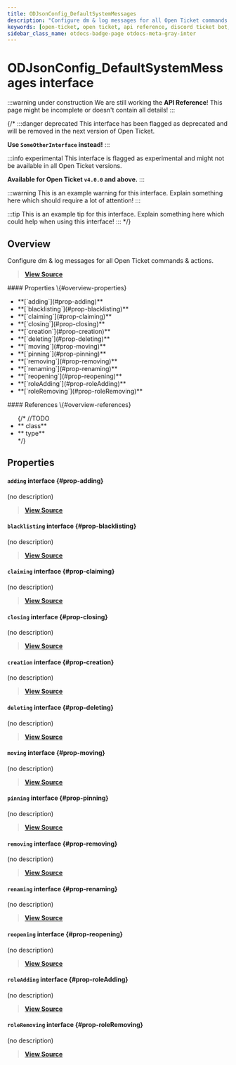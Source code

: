 ```yaml
---
title: ODJsonConfig_DefaultSystemMessages
description: "Configure dm & log messages for all Open Ticket commands & actions."
keywords: [open-ticket, open ticket, api reference, discord ticket bot, interface]
sidebar_class_name: otdocs-badge-page otdocs-meta-gray-inter
---
```

<head>
    <link rel="apple-touch-icon" href="/img/logo_vertical.png"/>
</head>

# ODJsonConfig_DefaultSystemMessages <M color="gray">interface</M>

:::warning under construction
We are still working the **API Reference**! This page might be incomplete or doesn't contain all details!
:::

{/*
:::danger deprecated
This interface has been flagged as deprecated and will be removed in the next version of Open Ticket.

**Use `SomeOtherInterface` instead!**
:::

:::info experimental
This interface is flagged as experimental and might not be available in all Open Ticket versions.

**Available for Open Ticket `v4.0.0` and above.**
:::

:::warning
This is an example warning for this interface. Explain something here which should require a lot of attention!
:::

:::tip
This is an example tip for this interface. Explain something here which could help when using this interface!
:::
*/}

## Overview
Configure dm & log messages for all Open Ticket commands & actions.

> [**View Source**](https://otgithub.dj-dj.be/tree/main/src/core/api/defaults/config.ts#L142)

<FlexHorizontal>
<div style={{width:"50%"}} className="otdocs-flex-mobile-width">
    #### Properties \{#overview-properties}
    <ul>
        <li>**[`adding`](#prop-adding)**</li>
        <li>**[`blacklisting`](#prop-blacklisting)**</li>
        <li>**[`claiming`](#prop-claiming)**</li>
        <li>**[`closing`](#prop-closing)**</li>
        <li>**[`creation`](#prop-creation)**</li>
        <li>**[`deleting`](#prop-deleting)**</li>
        <li>**[`moving`](#prop-moving)**</li>
        <li>**[`pinning`](#prop-pinning)**</li>
        <li>**[`removing`](#prop-removing)**</li>
        <li>**[`renaming`](#prop-renaming)**</li>
        <li>**[`reopening`](#prop-reopening)**</li>
        <li>**[`roleAdding`](#prop-roleAdding)**</li>
        <li>**[`roleRemoving`](#prop-roleRemoving)**</li>
    </ul>
</div>
<div style={{width:"50%"}} className="otdocs-flex-mobile-width">
    #### References \{#overview-references}
    <ul>
        {/*
        //TODO
        <li>**<code><ApiUrl url="class:ODId" label="api.ODId"/></code> <M color="purple">class</M>**</li>
        <li>**<code><ApiUrl url="type:ODExampleType" label="api.ODExampleType"/></code> <M color="brown">type</M>**</li>
        */}
    </ul>
</div>
</FlexHorizontal>

## Properties
<Divider></Divider>
#### `adding` <M color="gray">interface</M> <ApiBlock><ApiUrl url="interface:ODJsonConfig_DefaultMessageSettingsType" label="api.ODJsonConfig_DefaultMessageSettingsType"/></ApiBlock> \{#prop-adding}
(no description)

> [**View Source**](https://otgithub.dj-dj.be/tree/main/src/core/api/defaults/config.ts#L149)

<Divider></Divider>
#### `blacklisting` <M color="gray">interface</M> <ApiBlock><ApiUrl url="interface:ODJsonConfig_DefaultMessageSettingsType" label="api.ODJsonConfig_DefaultMessageSettingsType"/></ApiBlock> \{#prop-blacklisting}
(no description)

> [**View Source**](https://otgithub.dj-dj.be/tree/main/src/core/api/defaults/config.ts#L153)

<Divider></Divider>
#### `claiming` <M color="gray">interface</M> <ApiBlock><ApiUrl url="interface:ODJsonConfig_DefaultMessageSettingsType" label="api.ODJsonConfig_DefaultMessageSettingsType"/></ApiBlock> \{#prop-claiming}
(no description)

> [**View Source**](https://otgithub.dj-dj.be/tree/main/src/core/api/defaults/config.ts#L147)

<Divider></Divider>
#### `closing` <M color="gray">interface</M> <ApiBlock><ApiUrl url="interface:ODJsonConfig_DefaultMessageSettingsType" label="api.ODJsonConfig_DefaultMessageSettingsType"/></ApiBlock> \{#prop-closing}
(no description)

> [**View Source**](https://otgithub.dj-dj.be/tree/main/src/core/api/defaults/config.ts#L144)

<Divider></Divider>
#### `creation` <M color="gray">interface</M> <ApiBlock><ApiUrl url="interface:ODJsonConfig_DefaultMessageSettingsType" label="api.ODJsonConfig_DefaultMessageSettingsType"/></ApiBlock> \{#prop-creation}
(no description)

> [**View Source**](https://otgithub.dj-dj.be/tree/main/src/core/api/defaults/config.ts#L143)

<Divider></Divider>
#### `deleting` <M color="gray">interface</M> <ApiBlock><ApiUrl url="interface:ODJsonConfig_DefaultMessageSettingsType" label="api.ODJsonConfig_DefaultMessageSettingsType"/></ApiBlock> \{#prop-deleting}
(no description)

> [**View Source**](https://otgithub.dj-dj.be/tree/main/src/core/api/defaults/config.ts#L145)

<Divider></Divider>
#### `moving` <M color="gray">interface</M> <ApiBlock><ApiUrl url="interface:ODJsonConfig_DefaultMessageSettingsType" label="api.ODJsonConfig_DefaultMessageSettingsType"/></ApiBlock> \{#prop-moving}
(no description)

> [**View Source**](https://otgithub.dj-dj.be/tree/main/src/core/api/defaults/config.ts#L152)

<Divider></Divider>
#### `pinning` <M color="gray">interface</M> <ApiBlock><ApiUrl url="interface:ODJsonConfig_DefaultMessageSettingsType" label="api.ODJsonConfig_DefaultMessageSettingsType"/></ApiBlock> \{#prop-pinning}
(no description)

> [**View Source**](https://otgithub.dj-dj.be/tree/main/src/core/api/defaults/config.ts#L148)

<Divider></Divider>
#### `removing` <M color="gray">interface</M> <ApiBlock><ApiUrl url="interface:ODJsonConfig_DefaultMessageSettingsType" label="api.ODJsonConfig_DefaultMessageSettingsType"/></ApiBlock> \{#prop-removing}
(no description)

> [**View Source**](https://otgithub.dj-dj.be/tree/main/src/core/api/defaults/config.ts#L150)

<Divider></Divider>
#### `renaming` <M color="gray">interface</M> <ApiBlock><ApiUrl url="interface:ODJsonConfig_DefaultMessageSettingsType" label="api.ODJsonConfig_DefaultMessageSettingsType"/></ApiBlock> \{#prop-renaming}
(no description)

> [**View Source**](https://otgithub.dj-dj.be/tree/main/src/core/api/defaults/config.ts#L151)

<Divider></Divider>
#### `reopening` <M color="gray">interface</M> <ApiBlock><ApiUrl url="interface:ODJsonConfig_DefaultMessageSettingsType" label="api.ODJsonConfig_DefaultMessageSettingsType"/></ApiBlock> \{#prop-reopening}
(no description)

> [**View Source**](https://otgithub.dj-dj.be/tree/main/src/core/api/defaults/config.ts#L146)

<Divider></Divider>
#### `roleAdding` <M color="gray">interface</M> <ApiBlock><ApiUrl url="interface:ODJsonConfig_DefaultMessageSettingsType" label="api.ODJsonConfig_DefaultMessageSettingsType"/></ApiBlock> \{#prop-roleAdding}
(no description)

> [**View Source**](https://otgithub.dj-dj.be/tree/main/src/core/api/defaults/config.ts#L154)

<Divider></Divider>
#### `roleRemoving` <M color="gray">interface</M> <ApiBlock><ApiUrl url="interface:ODJsonConfig_DefaultMessageSettingsType" label="api.ODJsonConfig_DefaultMessageSettingsType"/></ApiBlock> \{#prop-roleRemoving}
(no description)

> [**View Source**](https://otgithub.dj-dj.be/tree/main/src/core/api/defaults/config.ts#L155)

<Divider></Divider>
